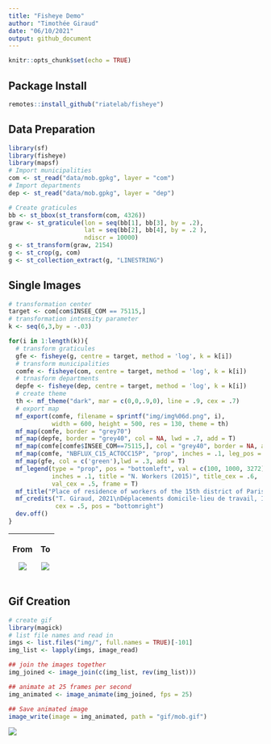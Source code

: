 ```yaml
---
title: "Fisheye Demo"
author: "Timothée Giraud"
date: "06/10/2021"
output: github_document
---
```


```r
knitr::opts_chunk$set(echo = TRUE)
```

## Package Install

```r
remotes::install_github("riatelab/fisheye")
```



## Data Preparation

```r
library(sf)
library(fisheye)
library(mapsf)
# Import municipalities
com <- st_read("data/mob.gpkg", layer = "com")
# Import departments
dep <- st_read("data/mob.gpkg", layer = "dep")

# Create graticules
bb <- st_bbox(st_transform(com, 4326))
graw <- st_graticule(lon = seq(bb[1], bb[3], by = .2),
                     lat = seq(bb[2], bb[4], by = .2 ),
                     ndiscr = 10000)
g <- st_transform(graw, 2154)
g <- st_crop(g, com)
g <- st_collection_extract(g, "LINESTRING")
```

## Single Images

```r
# transformation center
target <- com[com$INSEE_COM == 75115,]
# transformation intensity parameter
k <- seq(6,3,by = -.03)

for(i in 1:length(k)){
  # transform graticules
  gfe <- fisheye(g, centre = target, method = 'log', k = k[i])
  # transform municipalities
  comfe <- fisheye(com, centre = target, method = 'log', k = k[i])
  # trnasform departments
  depfe <- fisheye(dep, centre = target, method = 'log', k = k[i])
  # create theme
  th <- mf_theme("dark", mar = c(0,0,.9,0), line = .9, cex = .7)
  # export map
  mf_export(comfe, filename = sprintf("img/img%06d.png", i),
            width = 600, height = 500, res = 130, theme = th)
  mf_map(comfe, border = "grey70")
  mf_map(depfe, border = "grey40", col = NA, lwd = .7, add = T)
  mf_map(comfe[comfe$INSEE_COM==75115,], col = "grey40", border = NA, add = T)
  mf_map(comfe, "NBFLUX_C15_ACTOCC15P", "prop", inches = .1, leg_pos = NA)
  mf_map(gfe, col = c('green'),lwd = .3, add = T)
  mf_legend(type = "prop", pos = "bottomleft", val = c(100, 1000, 3272),
            inches = .1, title = "N. Workers (2015)", title_cex = .6,
            val_cex = .5, frame = T)
  mf_title("Place of residence of workers of the 15th district of Paris")
  mf_credits("T. Giraud, 2021\nDéplacements domicile-lieu de travail, INSEE 2018",
             cex = .5, pos = "bottomright")
  dev.off()
}

```

<table>
  <thead>
    <tr class="header">
      <th><p>From</p><p><img src="img/img000001.png" /></p></th>
      <th><p>To</p><p><img src="img/img000100.png" /></p></th>
    </tr>
  </thead>
</table>

## Gif Creation

```r
# create gif
library(magick)
# list file names and read in
imgs <- list.files("img/", full.names = TRUE)[-101]
img_list <- lapply(imgs, image_read)

## join the images together
img_joined <- image_join(c(img_list, rev(img_list)))

## animate at 25 frames per second
img_animated <- image_animate(img_joined, fps = 25)

## Save animated image
image_write(image = img_animated, path = "gif/mob.gif")
```

![](gif/mob.gif)
